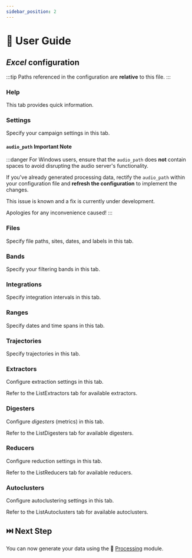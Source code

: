 ```yaml
---
sidebar_position: 2
---
```



# 📖 User Guide

## <ExcelIcon/> _Excel_ configuration

:::tip
Paths referenced in the <ExcelIcon /> configuration are **relative** to this
file.
:::

### <ExcelTab background="#eeeeee">Help</ExcelTab>

This tab provides quick information.

### <ExcelTab background="#ffffa6">Settings</ExcelTab>

Specify your campaign settings in this tab.

#### `audio_path` Important Note

:::danger
For <WindowsIcon /> Windows users, ensure that the `audio_path` does **not**
contain spaces to avoid disrupting the audio server's functionality.

If you've already generated processing data, rectify the `audio_path` within
your configuration file and **refresh the configuration** to implement the
changes.

This issue is known and a fix is currently under development.

Apologies for any inconvenience caused!
:::

### <ExcelTab background="#ffffa6">Files</ExcelTab>

Specify file paths, sites, dates, and labels in this tab.

### <ExcelTab background="#ffffa6">Bands</ExcelTab>

Specify your filtering bands in this tab.

### <ExcelTab background="#ffffa6">Integrations</ExcelTab>

Specify integration intervals in this tab.

### <ExcelTab background="#ffffa6">Ranges</ExcelTab>

Specify dates and time spans in this tab.

### <ExcelTab background="#ffffa6">Trajectories</ExcelTab>

Specify trajectories in this tab.

### <ExcelTab background="#b4c7dc">Extractors</ExcelTab>

Configure extraction settings in this tab.

Refer to the <ExcelTab background="#eeeeee">ListExtractors</ExcelTab> tab for
available extractors.

### <ExcelTab background="#b4c7dc">Digesters</ExcelTab>

Configure _digesters_ (metrics) in this tab.

Refer to the <ExcelTab background="#eeeeee">ListDigesters</ExcelTab> tab for
available digesters.

### <ExcelTab background="#b4c7dc">Reducers</ExcelTab>

Configure reduction settings in this tab.

Refer to the <ExcelTab background="#eeeeee">ListReducers</ExcelTab> tab for
available reducers.

### <ExcelTab background="#b4c7dc">Autoclusters</ExcelTab>

Configure autoclustering settings in this tab.

Refer to the <ExcelTab background="#eeeeee">ListAutoclusters</ExcelTab> tab for
available autoclusters.

## ⏭️ Next Step

You can now generate your data using the 🧮 [Processing](../../processing)
module.
